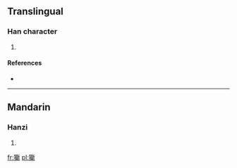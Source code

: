 ==Translingual==

===Han character===
{{Han char|rn=94|rad=犬|as=20|sn=23|four=4222<sub>1</sub>|canj=大竹廿十中 (KHTJL)}}

# {{defn|Han|sort=犬20}}

====References====
* {{Han ref|kx=0722.030|dkj=20806|dj=1134.020|hdz=21379.030|uh=7382|ud=29570|bh=F7E7|bd=63463}}

----

==Mandarin==

===Hanzi===
{{cmn-hanzi|pin=[[qí]] ([[qi2]])|wg=ch'i<sup>2</sup>}}

# {{defn|Mandarin|sort=犬20}}

[[fr:玂]]
[[pl:玂]]